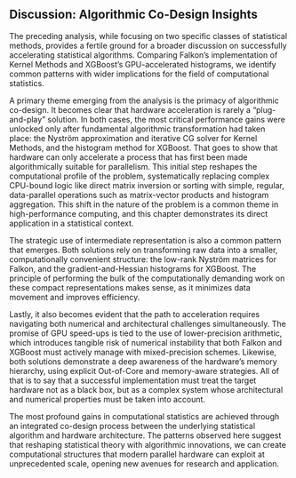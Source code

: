 ## Discussion: Algorithmic Co-Design Insights

The preceding analysis, while focusing on two specific classes of statistical methods, provides a fertile ground for a broader discussion on successfully accelerating statistical algorithms. Comparing Falkon's implementation of Kernel Methods and XGBoost's GPU-accelerated histograms, we identify common patterns with wider implications for the field of computational statistics.

A primary theme emerging from the analysis is the primacy of algorithmic co-design. It becomes clear that hardware acceleration is rarely a "plug-and-play" solution. In both cases, the most critical performance gains were unlocked only after fundamental algorithmic transformation had taken place: the Nyström approximation and iterative CG solver for Kernel Methods, and the histogram method for XGBoost. That goes to show that hardware can only accelerate a process that has first been made algorithmically suitable for parallelism. This initial step reshapes the computational profile of the problem, systematically replacing complex CPU-bound logic like direct matrix inversion or sorting with simple, regular, data-parallel operations such as matrix-vector products and histogram aggregation. This shift in the nature of the problem is a common theme in high-performance computing, and this chapter demonstrates its direct application in a statistical context.

The strategic use of intermediate representation is also a common pattern that emerges. Both solutions rely on transforming raw data into a smaller, computationally convenient structure: the low-rank Nyström matrices for Falkon, and the gradient-and-Hessian histograms for XGBoost. The principle of performing the bulk of the computationally demanding work on these compact representations makes sense, as it minimizes data movement and improves efficiency.

Lastly, it also becomes evident that the path to acceleration requires navigating both numerical and architectural challenges simultaneously. The promise of GPU speed-ups is tied to the use of lower-precision arithmetic, which introduces tangible risk of numerical instability that both Falkon and XGBoost must actively manage with mixed-precision schemes. Likewise, both solutions demonstrate a deep awareness of the hardware's memory hierarchy, using explicit Out-of-Core and memory-aware strategies. All of that is to say that a successful implementation must treat the target hardware not as a black box, but as a complex system whose architectural and numerical properties must be taken into account.

The most profound gains in computational statistics are achieved through an integrated co-design process between the underlying statistical algorithm and hardware architecture. The patterns observed here suggest that reshaping statistical theory with algorithmic innovations, we can create computational structures that modern parallel hardware can exploit at unprecedented scale, opening new avenues for research and application.
